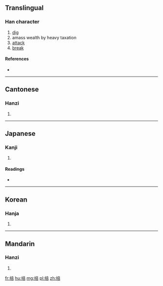 {{also|㧵}}
==Translingual==

===Han character===
{{Han char|rn=64|rad=手|as=08|sn=11|four=5006<sub>1</sub>|canj=手卜廿口 (QYTR)}}

# [[dig]]
# amass wealth by heavy taxation
# [[attack]]
# [[break]]

====References====
* {{Han ref|kx=0437.010|dkj=12244|dj=0786.080|hdz=31904.050|uh=638A|ud=25482|bh=D568|bd=54632}}

----

==Cantonese==

===Hanzi===
{{yue-hanzi|jyut=|y=pau4}}

# {{defn|lang=yue|sort=手08}}

----

==Japanese==

===Kanji===
{{ja-kanji|grade=|rs=手08}}

# {{defn|lang=ja|sort=手08}}

====Readings====
* {{ja-readings|on=[[ほう]] (hō), [[ぶ]] (bu), [[ふう]] (hū)|kun=[[かく]] (kaku)}}

----

==Korean==

===Hanja===
{{ko-hanja|hangeul=부|eumhun=|rv=bu|mr=pu|y=pu}}

# {{defn|lang=ko|sort=手08}}

----

==Mandarin==

===Hanzi===
{{cmn-hanzi|pin=[[póu]] ([[pou2]])|wg=p'ou<sup>2</sup>}}

# {{defn|lang=cmn|sort=手08}}

[[fr:掊]]
[[hu:掊]]
[[mg:掊]]
[[pl:掊]]
[[zh:掊]]